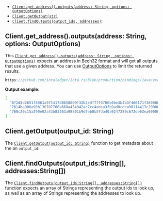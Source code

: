 - [`Client.get_address().outputs(address: String, options: OutputOptions)`](#clientget_addressoutputsaddress-string-options-outputoptions)
- [`Client.getOutput(str)`](#clientgetoutputoutput_id-string)
- [`Client.findOutputs(output_ids, addresses)`](#clientfindoutputsoutput_idsstring-addressesstring):

## Client.get_address().outputs(address: String, options: OutputOptions)

This [`Client.get_address().outputs(address: String, options: OutputOptions)`](./../api_reference.md#outputsaddress-options-balanceaddressresponse)
expects an address in Bech32 format and will get all outputs that use a given address.  You can use [OutputOptions](./../api_reference.md#outputsoptions) to limit the returned results.

```java reference
https://github.com/iotaledger/iota.rs/blob/production/bindings/java/examples/java-app/src/main/java/org/iota/client/example/ExampleApp.java#L105-L116
```

**Output example**:

```json
[
  "0f2d5d2651f8061a9f5417d0658009f32b2e3f77f9706b0be3b4b3f466171f360000",
  "7614ba900a90b130707766a660a454942ac7cc4adea3fb9ad0cdca90114417c20000",
  "768c20c15a290e02a43b83263a98501b9d7eb0b57da40a9247289c672de63ea60000"
]
```
## Client.getOutput(output_id: String)

The [`Client.getOutput(output_id: String)`](./../api_reference.md#getoutputoutput_id-outputresponse) function to get metadata about the an `output_id`:


## Client.findOutputs(output_ids:String[], addresses:String[])

The
[`Client.findOutputs(output_ids:String[], addresses:String[])`](./../api_reference.md#findoutputsoutput_ids-addresses-outputresponse)
function expects an array of Strings representing the output ids to look up, as well as an array of Strings representing
the addresses to look up.
